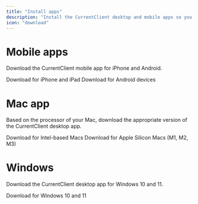 ```yaml
---
title: "Install apps"
description: "Install the CurrentClient desktop and mobile apps so you can stay connected with your clients on the device you prefer."
icon: "download"
---
```




# Mobile apps

Download the CurrentClient mobile app for iPhone and Android.

<Columns cols={2}>

  <Card title="iOS App Store" icon="/images/logos/apple-store.svg" href="https://apps.apple.com/us/app/currentclient/id6446603544" color="#007aff">
    Download for iPhone and iPad
  </Card>

  <Card title="Google Play Store" icon="/images/logos/playstore.svg" href="https://play.google.com/store/apps/details?id=com.currentclient.app&hl=en_US" color="#34a853">
    Download for Android devices
  </Card>
</Columns>



# Mac app

Based on the processor of your Mac, download the appropriate version of the CurrentClient desktop app.

<Columns cols={2}>
  <Card title="Apple Intel" icon="/images/logos/apple.svg" href="https://cc-distribution.s3.us-west-2.amazonaws.com/cc-desk-app/darwin/x64/CurrentClient-x64.dmg" color="#000000">
    Download for Intel-based Macs
  </Card>
  <Card title="Apple Silicon" icon="/images/logos/apple.svg" href="https://cc-distribution.s3.us-west-2.amazonaws.com/cc-desk-app/darwin/arm64/CurrentClient-arm64.dmg" color="#000000">
    Download for Apple Silicon Macs (M1, M2, M3)
  </Card>
</Columns>

# Windows

Download the CurrentClient desktop app for Windows 10 and 11.

<Columns cols={2}>

  <Card title="Windows Desktop" icon="/images/logos/windows.svg" href="https://cc-distribution.s3.us-west-2.amazonaws.com/cc-desk-app/win32/x64/CurrentClient+Setup.exe" color="#0078d4">
    Download for Windows 10 and 11
  </Card>

</Columns>



